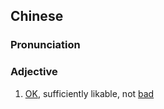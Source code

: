 {{also|还可以}}
==Chinese==
{{zh-forms|s=还可以|type=12}}

===Pronunciation===
{{zh-pron
|m=háikěyǐ
|c=waan4 ho2 ji5
|cat=a
}}

===Adjective===
{{zh-adj}}

# [[OK]], sufficiently likable, not [[bad]]